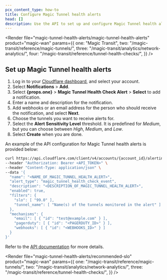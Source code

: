 ```yaml
---
pcx_content_type: how-to
title: Configure Magic Tunnel health alerts
head: []
description: Use the API to set up and configure Magic Tunnel health alerts
---
```



<Render
	file="magic-tunnel-health-alerts/magic-tunnel-health-alerts"
	product="magic-wan"
	params={{
		one: "Magic Transit",
		two: "/magic-transit/reference/magic-tunnels/",
		three: "/magic-transit/analytics/network-analytics/",
		four: "/magic-transit/reference/tunnel-health-checks/",
	}}
/>

## Set up Magic Tunnel health alerts

<Tabs syncKey="dashPlusAPI"> <TabItem label="Dashboard">

1. Log in to your [Cloudflare dashboard](https://dash.cloudflare.com/login), and select your account.
2. Select **Notifications** > **Add**.
3. Select **{props.one}** > **Magic Tunnel Health Check Alert** > **Select** to add a notification.
4. Enter a name and description for the notification.
5. Add webhooks or an email address for the person who should receive the notification, and select **Next**.
6. Choose the tunnels you want to receive alerts for.
7. Select the **Alert Sensitivity Level** threshold. It is predefined for _Medium_, but you can choose between _High_, _Medium_, and _Low_.
8. Select **Create** when you are done.

</TabItem> <TabItem label="API">

An example of the API configuration for Magic Tunnel health alerts is provided below:

```bash
curl https://api.cloudflare.com/client/v4/accounts/{account_id}/alerting/v3/policies \
--header "Authorization: Bearer <API_TOKEN>" \
--header "Content-Type: application/json" \
--data '{
  "name": "<NAME_OF_MAGIC_TUNNEL_HEALTH_ALERT>",
  "alert_type": "magic_tunnel_health_check_event",
  "description": "<DESCRIPTION_OF_MAGIC_TUNNEL_HEALTH_ALERT>",
  "enabled": true,
  "filters": {
    "slo": [ "99.0" ],
    "tunnel_name": [ "Name(s) of the tunnels monitored in the alert" ]
  },
  "mechanisms": {
    "email": [ { "id": "test@example.com" } ],
    "pagerduty": [ { "id": "<PAGERDUTY_ID>" } ],
    "webhooks": [ { "id": "<WEBHOOKS_ID>" } ]
  }
}'
```

Refer to the [API documentation](/api/operations/notification-policies-list-notification-policies) for more details.

</TabItem> </Tabs>

<Render
	file="magic-tunnel-health-alerts/recommended-slo"
	product="magic-wan"
	params={{
		one: "/magic-transit/reference/magic-tunnels/",
		two: "/magic-transit/analytics/network-analytics/",
		three: "/magic-transit/reference/tunnel-health-checks/",
	}}
/>
